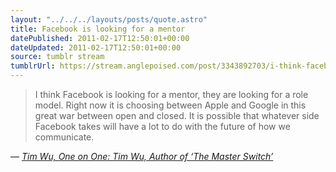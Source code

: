 ```yaml
---
layout: "../../../layouts/posts/quote.astro"
title: Facebook is looking for a mentor
datePublished: 2011-02-17T12:50:01+00:00
dateUpdated: 2011-02-17T12:50:01+00:00
source: tumblr stream
tumblrUrl: https://stream.anglepoised.com/post/3343892703/i-think-facebook-is-looking-for-a-mentor-they-are
---
```


> I think Facebook is looking for a mentor, they are looking for a role model. Right now it is choosing between Apple and Google in this great war between open and closed. It is possible that whatever side Facebook takes will have a lot to do with the future of how we communicate.

— <cite>[Tim Wu, _One on One: Tim Wu, Author of ‘The Master Switch’_](https://bits.blogs.nytimes.com/2010/11/14/one-on-one-tim-wu-author-of-the-master-switch/)</cite>
